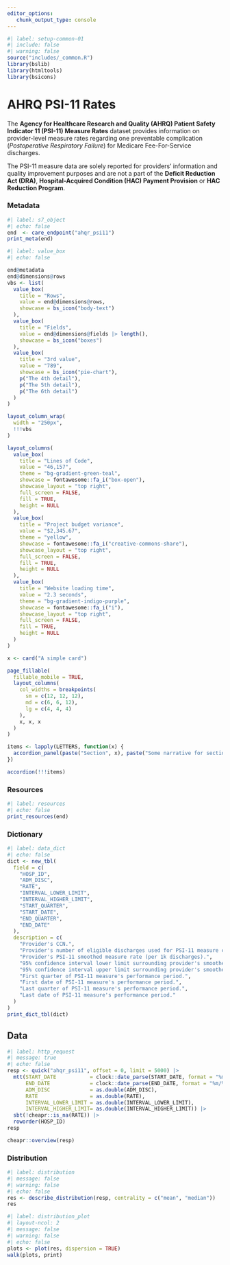 ```yaml
---
editor_options: 
   chunk_output_type: console
---
```


```r
#| label: setup-common-01
#| include: false
#| warning: false
source("includes/_common.R")
library(bslib)
library(htmltools)
library(bsicons)
```

# AHRQ PSI-11 Rates {#sec-ahqr}

The __Agency for Healthcare Research and Quality (AHRQ) Patient Safety Indicator 11 (PSI-11) Measure Rates__ dataset provides information on provider-level measure rates regarding one preventable complication (_Postoperative Respiratory Failure_) for Medicare Fee-For-Service discharges. 

[The PSI-11 measure data are solely reported for providers' information and quality improvement purposes and are not a part of the __Deficit Reduction Act (DRA)__, __Hospital-Acquired Condition (HAC) Payment Provision__ or __HAC Reduction Program__.]{.aside}

### Metadata

```r
#| label: s7_object
#| echo: false
end  <- care_endpoint("ahqr_psi11")
print_meta(end)
```

```r
#| label: value_box
#| echo: false

end@metadata
end@dimensions@rows
vbs <- list(
  value_box(
    title = "Rows",
    value = end@dimensions@rows,
    showcase = bs_icon("body-text")
  ),
  value_box(
    title = "Fields",
    value = end@dimensions@fields |> length(),
    showcase = bs_icon("boxes")
  ),
  value_box(
    title = "3rd value",
    value = "789",
    showcase = bs_icon("pie-chart"),
    p("The 4th detail"),
    p("The 5th detail"),
    p("The 6th detail")
  )
)

layout_column_wrap(
  width = "250px",
  !!!vbs
)
```

```r
layout_columns(
  value_box(
    title = "Lines of Code",
    value = "46,157",
    theme = "bg-gradient-green-teal",
    showcase = fontawesome::fa_i("box-open"),
    showcase_layout = "top right",
    full_screen = FALSE,
    fill = TRUE,
    height = NULL
  ),
  value_box(
    title = "Project budget variance",
    value = "$2,345.67",
    theme = "yellow",
    showcase = fontawesome::fa_i("creative-commons-share"),
    showcase_layout = "top right",
    full_screen = FALSE,
    fill = TRUE,
    height = NULL
  ),
  value_box(
    title = "Website loading time",
    value = "2.3 seconds",
    theme = "bg-gradient-indigo-purple",
    showcase = fontawesome::fa_i("i"),
    showcase_layout = "top right",
    full_screen = FALSE,
    fill = TRUE,
    height = NULL
  )
)
```


```r
x <- card("A simple card")

page_fillable(
  fillable_mobile = TRUE,
  layout_columns(
    col_widths = breakpoints(
      sm = c(12, 12, 12),
      md = c(6, 6, 12),
      lg = c(4, 4, 4)
    ),
    x, x, x
  )
)
```

```r
items <- lapply(LETTERS, function(x) {
  accordion_panel(paste("Section", x), paste("Some narrative for section", x))
})

accordion(!!!items)
```


### Resources

```r
#| label: resources
#| echo: false
print_resources(end)
```

### Dictionary

```r
#| label: data_dict
#| echo: false
dict <- new_tbl(
  field = c(
    "HOSP_ID", 
    "ADM_DISC", 
    "RATE", 
    "INTERVAL_LOWER_LIMIT", 
    "INTERVAL_HIGHER_LIMIT", 
    "START_QUARTER", 
    "START_DATE", 
    "END_QUARTER", 
    "END_DATE"
  ),
  description = c(
    "Provider's CCN.", 
    "Provider's number of eligible discharges used for PSI-11 measure calculations.", 
    "Provider's PSI-11 smoothed measure rate (per 1k discharges).", 
    "95% confidence interval lower limit surrounding provider's smoothed measure rate.", 
    "95% confidence interval upper limit surrounding provider's smoothed measure rate.", 
    "First quarter of PSI-11 measure's performance period.", 
    "First date of PSI-11 measure's performance period.", 
    "Last quarter of PSI-11 measure's performance period.", 
    "Last date of PSI-11 measure's performance period."
  )
)
print_dict_tbl(dict)
```

## Data

```r
#| label: http_request
#| message: true
#| echo: false
resp <- quick("ahqr_psi11", offset = 0, limit = 5000) |> 
  mtt(START_DATE           = clock::date_parse(START_DATE, format = "%m/%d/%Y"),
      END_DATE             = clock::date_parse(END_DATE, format = "%m/%d/%Y"),
      ADM_DISC             = as.double(ADM_DISC),
      RATE                 = as.double(RATE),
      INTERVAL_LOWER_LIMIT = as.double(INTERVAL_LOWER_LIMIT),
      INTERVAL_HIGHER_LIMIT= as.double(INTERVAL_HIGHER_LIMIT)) |> 
  sbt(!cheapr::is_na(RATE)) |> 
  roworder(HOSP_ID)
resp

cheapr::overview(resp)
```

### Distribution

```r
#| label: distribution
#| message: false
#| warning: false
#| echo: false
res <- describe_distribution(resp, centrality = c("mean", "median"))
res
```

```r
#| label: distribution_plot
#| layout-ncol: 2
#| message: false
#| warning: false
#| echo: false
plots <- plot(res, dispersion = TRUE)
walk(plots, print)
```
